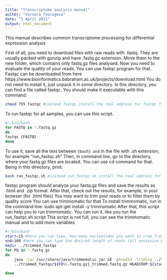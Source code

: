 ```yaml
---
title: "Transcriptome analysis manual"
author: "Varvara Tvorogova"
date: "3 April 2021"
output: html_document
---
```

This manual describes common transcriptome processing for differential expression analysis

First of all, you need to download files with raw reads with .fastq. They are usually packed with gunzip and have .fastq.gz extension. Move them to the new folder, which contains only fastq.gz files analysed.
Now you need to evaluate the quality of your reads. You can use fastqc program for that.
Fastqc can be downloaded from here https://www.bioinformatics.babraham.ac.uk/projects/download.html
You do not need to install it, just unpack it in some directory.
In this directory, you can find a file called fastqc. You should make it executable with this command:

```bash
chmod 755 fastqc #instead fastqc install the real address for fastqc file here 
```
To run fastqc for all samples, you can use this script. 
```bash
#!/bin/bash
for FASTQ in *.fastq.gz
do
fastqc {FASTQ}
done
```

To use it, save all the text between ```{bash} and ``` in the file with .sh extension, for example "run_fastqc.sh"
Then, in command line, go to the directory, where your fastq.gz files are located.
 You can use cd command for that.
 Being in this directory, print:
 
```bash
bash run_fastqc.sh #instead run_fastqc.sh install the real address for run_fastqc.sh file here
```


fastqc program should analyze your fastq.gz files and save the results as .html and .zip format. After that, check out the results, for example, in your browser (for .html files)
You may want to trim your reads or to filter them by quality score
You can use trimmomatic for that
To install trimmomatic, run in the command line:
sudo apt-get install -y trimmomatic
After that, this script can help you to run trimmomatic. You can run it, like you run the run_fastqc.sh script
This script is not full, you can see the trimmomatic manual and to add more variables
```bash
#!/bin/bash
start=15 #here you can type, how many nucleotides you want to crop from the start of all reads
end=100 #here you can type the desired length of reads (all excessive bases will be cropped from the end of the read)
mkdir ../trimmed_fastqs
for FQ in *.fastq.gz
do
    java -jar /usr/share/java/trimmomatic.jar SE -phred33 -trimlog ../trimmed_fastqs/${FQ%%.fastq.gz}.log ${FQ}\
    ../trimmed_fastqs/${FQ%%.fastq.gz}_trimmed.fastq.gz HEADCROP:${start} CROP:${end}
    
done
```


